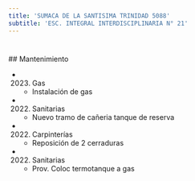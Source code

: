 ```yaml
---
title: 'SUMACA DE LA SANTISIMA TRINIDAD 5088'
subtitle: 'ESC. INTEGRAL INTERDISCIPLINARIA N° 21'
---
```


#


 ## Mantenimiento

*  (2023) Gas 
    + Instalación de gas

*  (2022) Sanitarias 
    + Nuevo tramo de cañeria tanque de reserva

*  (2022) Carpinterías 
    + Reposición de 2 cerraduras

*  (2022) Sanitarias 
    + Prov. Coloc  termotanque a gas



